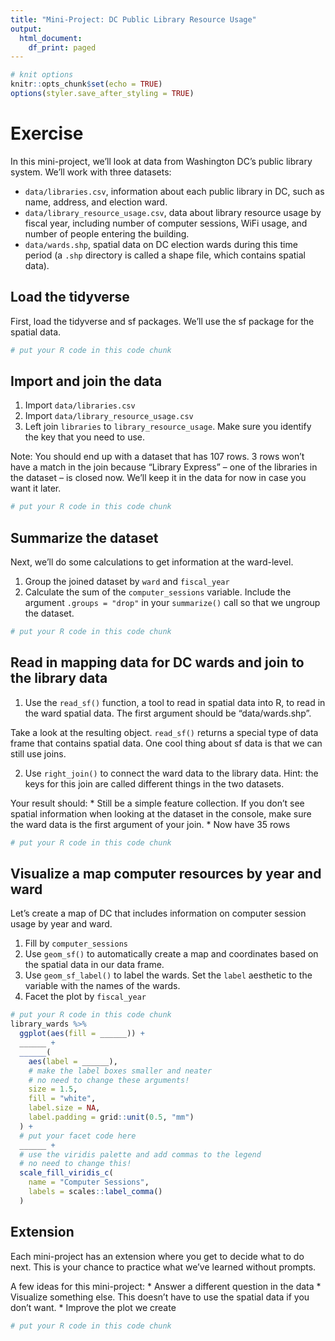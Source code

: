 ```yaml
---
title: "Mini-Project: DC Public Library Resource Usage"
output:
  html_document:
    df_print: paged
---
```


```r
# knit options
knitr::opts_chunk$set(echo = TRUE)
options(styler.save_after_styling = TRUE)
```

# Exercise

In this mini-project, we'll look at data from Washington DC's public library system. We'll work with three datasets:

* `data/libraries.csv`, information about each public library in DC, such as name, address, and election ward.
* `data/library_resource_usage.csv`, data about library resource usage by fiscal year, including number of computer sessions, WiFi usage, and number of people entering the building.
* `data/wards.shp`, spatial data on DC election wards during this time period (a `.shp` directory is called a shape file, which contains spatial data).

## Load the tidyverse

First, load the tidyverse and sf packages. We'll use the sf package for the spatial data.

```r
# put your R code in this code chunk

```

## Import and join the data

1. Import `data/libraries.csv` 
2. Import `data/library_resource_usage.csv` 
3. Left join `libraries` to `library_resource_usage`. Make sure you identify the key that you need to use. 

Note: You should end up with a dataset that has 107 rows. 3 rows won't have a match in the join because "Library Express" -- one of the libraries in the dataset -- is closed now. We'll keep it in the data for now in case you want it later.

```r
# put your R code in this code chunk

```

## Summarize the dataset

Next, we'll do some calculations to get information at the ward-level.

1. Group the joined dataset by `ward` and `fiscal_year`
2. Calculate the sum of the `computer_sessions` variable. Include the argument `.groups = "drop"` in your `summarize()` call so that we ungroup the dataset.

```r
# put your R code in this code chunk

```

## Read in mapping data for DC wards and join to the library data

1. Use the `read_sf()` function, a tool to read in spatial data into R, to read in the ward spatial data. The first argument should be "data/wards.shp".

Take a look at the resulting object. `read_sf()` returns a special type of data frame that contains spatial data. One cool thing about sf data is that we can still use joins.

2. Use `right_join()` to connect the ward data to the library data. Hint: the keys for this join are called different things in the two datasets.

Your result should:
* Still be a simple feature collection. If you don't see spatial information when looking at the dataset in the console, make sure the ward data is the first argument of your join.
* Now have 35 rows

```r
# put your R code in this code chunk

```

## Visualize a map computer resources by year and ward

Let's create a map of DC that includes information on computer session usage by year and ward.

1. Fill by `computer_sessions`
2. Use `geom_sf()` to automatically create a map and coordinates based on the spatial data in our data frame.
3. Use `geom_sf_label()` to label the wards. Set the `label` aesthetic to the variable with the names of the wards.
4. Facet the plot by `fiscal_year`

```r
# put your R code in this code chunk
library_wards %>% 
  ggplot(aes(fill = ______)) + 
  ______ + 
  ______(
    aes(label = ______), 
    # make the label boxes smaller and neater
    # no need to change these arguments!
    size = 1.5, 
    fill = "white", 
    label.size = NA, 
    label.padding = grid::unit(0.5, "mm")
  ) +
  # put your facet code here
  ______ + 
  # use the viridis palette and add commas to the legend
  # no need to change this!
  scale_fill_viridis_c(
    name = "Computer Sessions", 
    labels = scales::label_comma()
  )
```

## Extension

Each mini-project has an extension where you get to decide what to do next. This is your chance to practice what we've learned without prompts.

A few ideas for this mini-project:
* Answer a different question in the data
* Visualize something else. This doesn't have to use the spatial data if you don't want.
* Improve the plot we create

```r
# put your R code in this code chunk

```

